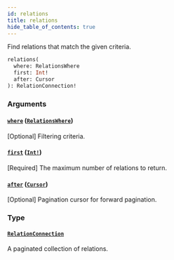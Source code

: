 ```yaml
---
id: relations
title: relations
hide_table_of_contents: true
---
```



Find relations that match the given criteria.

```graphql
relations(
  where: RelationsWhere
  first: Int!
  after: Cursor
): RelationConnection!
```


### Arguments

#### [`where`](#) ([`RelationsWhere`](/docs/directory-api-reference/schema/relations/inputs/relations-where))

[Optional] Filtering criteria.


#### [`first`](#) ([`Int!`](/docs/directory-api-reference/schema/common/scalars/int))

[Required] The maximum number of relations to return.


#### [`after`](#) ([`Cursor`](/docs/directory-api-reference/schema/common/scalars/cursor))

[Optional] Pagination cursor for forward pagination.


### Type

#### [`RelationConnection`](/docs/directory-api-reference/schema/relations/objects/relation-connection)

A paginated collection of relations.




